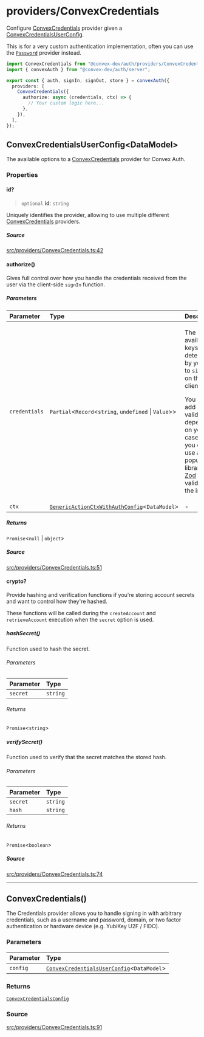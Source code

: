 # providers/ConvexCredentials

Configure [ConvexCredentials](ConvexCredentials.mdx#convexcredentials) provider given a [ConvexCredentialsUserConfig](ConvexCredentials.mdx#convexcredentialsuserconfigdatamodel).

This is for a very custom authentication implementation, often you can
use the [`Password`](./Password) provider instead.

```ts
import ConvexCredentials from "@convex-dev/auth/providers/ConvexCredentials";
import { convexAuth } from "@convex-dev/auth/server";

export const { auth, signIn, signOut, store } = convexAuth({
  providers: [
    ConvexCredentials({
      authorize: async (credentials, ctx) => {
        // Your custom logic here...
      },
    }),
  ],
});
```

## ConvexCredentialsUserConfig\<DataModel\>

The available options to a [ConvexCredentials](ConvexCredentials.mdx#convexcredentials) provider for Convex Auth.

<h3 class="nx-font-semibold nx-tracking-tight nx-text-slate-900 dark:nx-text-slate-100 nx-mt-8 nx-text-2xl">Properties</h3>

#### id?

> `optional` **id**: `string`

Uniquely identifies the provider, allowing to use
multiple different [ConvexCredentials](ConvexCredentials.mdx#convexcredentials) providers.

<h5 class="nx-font-semibold nx-tracking-tight nx-text-slate-900 dark:nx-text-slate-100 nx-mt-8 nx-text-lg">Source</h5>

[src/providers/ConvexCredentials.ts:42](https://github.com/get-convex/convex-auth/blob/main/src/providers/ConvexCredentials.ts#L42)

#### authorize()


Gives full control over how you handle the credentials received from the user
via the client-side `signIn` function.

<h5 class="nx-font-semibold nx-tracking-tight nx-text-slate-900 dark:nx-text-slate-100 nx-mt-8 nx-text-lg">Parameters</h5>

| Parameter | Type | Description |
| :------ | :------ | :------ |
| `credentials` | `Partial`\<`Record`\<`string`, `undefined` \| `Value`\>\> | <p>The available keys are determined by your call to `signIn()` on the client.</p><p>You can add basic validation depending on your use case, or you can use a popular library like [Zod](https://zod.dev) for validating the input.</p> |
| `ctx` | [`GenericActionCtxWithAuthConfig`](../server.mdx#genericactionctxwithauthconfigdatamodel)\<`DataModel`\> | - |

<h5 class="nx-font-semibold nx-tracking-tight nx-text-slate-900 dark:nx-text-slate-100 nx-mt-8 nx-text-lg">Returns</h5>

`Promise`\<`null` \| `object`\>

<h5 class="nx-font-semibold nx-tracking-tight nx-text-slate-900 dark:nx-text-slate-100 nx-mt-8 nx-text-lg">Source</h5>

[src/providers/ConvexCredentials.ts:51](https://github.com/get-convex/convex-auth/blob/main/src/providers/ConvexCredentials.ts#L51)

#### crypto?


Provide hashing and verification functions if you're
storing account secrets and want to control
how they're hashed.

These functions will be called during
the `createAccount` and `retrieveAccount` execution when the
`secret` option is used.

##### hashSecret()


Function used to hash the secret.

<h6 class="nx-font-semibold nx-tracking-tight nx-text-slate-900 dark:nx-text-slate-100 nx-mt-8 nx-text-lg">Parameters</h6>

| Parameter | Type |
| :------ | :------ |
| `secret` | `string` |

<h6 class="nx-font-semibold nx-tracking-tight nx-text-slate-900 dark:nx-text-slate-100 nx-mt-8 nx-text-lg">Returns</h6>

`Promise`\<`string`\>

##### verifySecret()


Function used to verify that the secret
matches the stored hash.

<h6 class="nx-font-semibold nx-tracking-tight nx-text-slate-900 dark:nx-text-slate-100 nx-mt-8 nx-text-lg">Parameters</h6>

| Parameter | Type |
| :------ | :------ |
| `secret` | `string` |
| `hash` | `string` |

<h6 class="nx-font-semibold nx-tracking-tight nx-text-slate-900 dark:nx-text-slate-100 nx-mt-8 nx-text-lg">Returns</h6>

`Promise`\<`boolean`\>

<h5 class="nx-font-semibold nx-tracking-tight nx-text-slate-900 dark:nx-text-slate-100 nx-mt-8 nx-text-lg">Source</h5>

[src/providers/ConvexCredentials.ts:74](https://github.com/get-convex/convex-auth/blob/main/src/providers/ConvexCredentials.ts#L74)

***

## ConvexCredentials()


The Credentials provider allows you to handle signing in with arbitrary credentials,
such as a username and password, domain, or two factor authentication or hardware device (e.g. YubiKey U2F / FIDO).

<h3 class="nx-font-semibold nx-tracking-tight nx-text-slate-900 dark:nx-text-slate-100 nx-mt-8 nx-text-2xl">Parameters</h3>

| Parameter | Type |
| :------ | :------ |
| `config` | [`ConvexCredentialsUserConfig`](ConvexCredentials.mdx#convexcredentialsuserconfigdatamodel)\<`DataModel`\> |

<h3 class="nx-font-semibold nx-tracking-tight nx-text-slate-900 dark:nx-text-slate-100 nx-mt-8 nx-text-2xl">Returns</h3>

[`ConvexCredentialsConfig`](../server.mdx#convexcredentialsconfig)

<h3 class="nx-font-semibold nx-tracking-tight nx-text-slate-900 dark:nx-text-slate-100 nx-mt-8 nx-text-2xl">Source</h3>

[src/providers/ConvexCredentials.ts:91](https://github.com/get-convex/convex-auth/blob/main/src/providers/ConvexCredentials.ts#L91)
